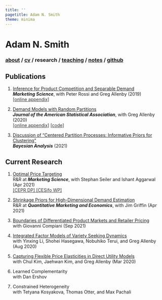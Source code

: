 ```yaml
---
title: ''
pagetitle: Adam N. Smith
theme: minima
---
```


<div class="container">

<h1> Adam N. Smith </h1> 

<h3>
[about](index.html) / 
<a href=files/smith-cv.pdf target="_blank">cv</a> /
research /
[teaching](teaching.html) /
[notes](notes.html) /
<a href="https://github.com/adam-n-smith" target="_blank">github</a>
</h3> 

<h2> Publications </h2>

1. [Inference for Product Competition and Separable Demand](files/research/separabledemand.pdf)\
***Marketing Science***, with Peter Rossi and Greg Allenby (2019)\
<a 
href="files/research/separabledemand_appendix.pdf" 
style="color:rgb(51,51,51);">[online appendix]</a>

2. [Demand Models with Random Partitions](files/research/dmrp.pdf)\
***Journal of the American Statistical Association***, with Greg Allenby (2020)\
<a 
href="files/research/dmrp_appendix.pdf" 
style="color:rgb(51,51,51);">[online appendix]</a>
<a 
href="https://github.com/adam-n-smith/demand-models-random-partitions" 
style="color:rgb(51,51,51);">[code]</a>

3. [Discussion of "Centered Partition Processes: Informative Priors for Clustering"](files/research/cp_discussion.pdf)\
***Bayesian Analysis*** (2021)\


<h2> Current Research </h2>

1. [Optimal Price Targeting](https://papers.ssrn.com/sol3/papers.cfm?abstract_id=3822459)\
R&R at ***Marketing Science***, with Stephan Seiler and Ishant Aggarwal (Apr 2021)\
<a 
href="https://cepr.org/active/publications/discussion_papers/dp.php?dpno=16096" 
style="color:rgb(51,51,51);">[CEPR DP]
</a>
<a 
href="https://www.cesifo.org/en/publikationen/2021/working-paper/optimal-price-targeting" 
style="color:rgb(51,51,51);">[CESifo WP]
</a>

2. [Shrinkage Priors for High-Dimensional Demand Estimation](https://papers.ssrn.com/sol3/papers.cfm?abstract_id=3833417)\
R&R at ***Quantitative Marketing and Economics***, with Jim Griffin (Apr 2021)

3. [Boundaries of Differentiated Product Markets and Retailer Pricing](https://papers.ssrn.com/sol3/papers.cfm?abstract_id=3916922)\
with Giovanni Compiani (Sep 2021)

4. [Integrated Factor Models of Variety Seeking Dynamics](files/research/preference_dynamics.pdf) \
with Yinxing Li, Shohei Hasegawa, Nobuhiko Terui, and Greg Allenby (Aug 2020)

5. [Capturing Flexible Price Elasticities in Direct Utility Models](https://papers.ssrn.com/sol3/papers.cfm?abstract_id=3539001)\
with Chul Kim, Jaehwan Kim, and Greg Allenby (Mar 2020)

6. Learned Complementarity\
with Dan Ershov

7. Constrained Heterogeneity\
with Tetyana Kosyakova, Thomas Otter, and Max Pachali

</div>
